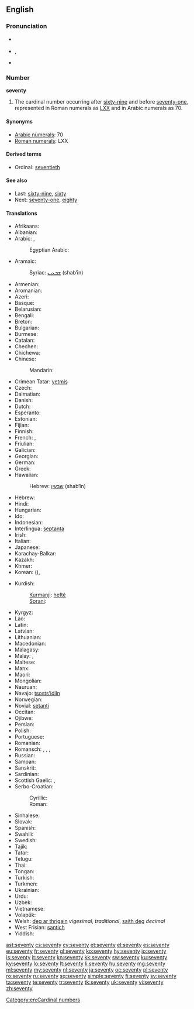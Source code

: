 ==English==

===Pronunciation===
* {{a|UK}} {{IPA|/ˈsɛv.ən.tɪ/}}
* {{a|US}} {{IPA|/ˈsɛv.ən.di/}}, {{IPA|/ˈsɛv.əɾ̃.i/}}
* {{audio|en-us-seventy.ogg|Audio (US)}}

===Number===
'''seventy'''

# The cardinal number occurring after [[sixty-nine]] and before [[seventy-one]], represented in Roman numerals as [[LXX]] and in Arabic numerals as 70.

====Synonyms====
* [[w:Arabic numerals|Arabic numerals]]: 70
* [[w:Roman numerals|Roman numerals]]: LXX

====Derived terms====
* Ordinal: [[seventieth]]

====See also====
* Last: [[sixty-nine]], [[sixty]]
* Next: [[seventy-one]], [[eighty]]

====Translations====
{{trans-top|cardinal number}}
* Afrikaans: {{t-|af|sewentig}}
* Albanian: {{t-|sq|shtatëdhjetë}}
* Arabic: {{t-|ar|سبعين|tr=sabʿīn|alt=سَبْعينَ|sc=Arab}}, {{qualifier|only nominative, formal}} {{t-|ar|سبعون|tr=sabʿūn|alt=سَبْعون|sc=Arab}}
*: Egyptian Arabic: {{tø|arz|سبعين|tr=sabʿīn|sc=Arab|xs=Egyptian Arabic}}
* Aramaic:
*: Syriac: [[ܫܒܥܝܢ]] (shab‘īn) {{c}}
* Armenian: {{t-|hy|յոթանասուն|tr=yot'anasun|sc=Armn}}
* Aromanian: {{t|rup|shaptedzãts}}
* Azeri: {{t+|az|yetmiş}}
* Basque: {{t+|eu|hirurogeita hamar}}
* Belarusian: {{t-|be|семдзесят|tr=sémdzesjat|sc=Cyrl}}
* Bengali: {{t-|bn|সত্তর|tr=sôttôr|sc=Beng}}
* Breton: {{t-|br|dek ha tri-ugent}}
* Bulgarian: {{t-|bg|седемдесет|tr=sédemdeset|sc=Cyrl}}
* Burmese: {{t-|my|ခုနစ်ဆယ်|tr=hkunnăhsè|sc=Mymr}}
* Catalan: {{t+|ca|setanta}}
* Chechen: {{tø|ce|кхузткъе итт|tr=quztqhe itt}}
* Chichewa: {{tø|ny|makumi asanu ndiawiri}}
* Chinese:
*: Mandarin: {{t|zh|七十|tr=qīshí|sc=Hani}}
* Crimean Tatar: [[yetmiş]]
* Czech: {{t+|cs|sedmdesát}}
* Dalmatian: {{t|dlm|septuanta}}
* Danish: {{t+|da|halvfjerds}}
* Dutch: {{t+|nl|zeventig|f}}
* Esperanto: {{t-|eo|sepdek|xs=Esperanto}}
* Estonian: {{t-|et|seitsekümmend}}
* Fijian: {{t|fj|vitu saga vulu}}
* Finnish: {{t-|fi|seitsemänkymmentä}}
* French: {{qualifier|France, Quebec, Luxembourg}} {{t+|fr|soixante-dix}}, {{qualifier|Belgium, Congo-Kinshasa, Switzerland, northern France}} {{t+|fr|septante}} {{m}}
* Friulian: {{t|fur|setante}}
* Galician: {{t+|gl|setenta|xs=Galician}}
* Georgian: {{t-|ka|სამოცდაათი|tr=samoc'daat'i|sc=Geor}}
* German: {{t+|de|siebzig|f}}
* Greek: {{t+|el|εβδομήντα|tr=evdomínta|sc=Grek}}
* Hawaiian: {{tø|haw|kanahiku}}
*: Hebrew: [[שבעין]] (shab‘īn) {{c}}
* Hebrew: {{t-|he|שבעים|m|f|tr=shiv‘ím|alt=שִׁבְעִים|sc=Hebr}}
* Hindi: {{t+|hi|सत्तर|tr=sattar|xs=Hindi}}
* Hungarian: {{t+|hu|hetven}}
* Ido: {{t+|io|sepadek|xs=Ido}}
* Indonesian: {{t-|id|tujuh puluh}}
* Interlingua: [[septanta]]
* Irish: {{t+|ga|seachtó}}
* Italian: {{t+|it|settanta|m}}
* Japanese: {{t+|ja|七十|tr=ななじゅう, nanájū, しちじゅう, shichíjū|sc=Jpan}}
* Karachay-Balkar: {{tø|krc|джетмиш|tr=jetmiş|sc=Cyrl}}
* Kazakh: {{t|kk|жетпіс|tr=jetpis|sc=Cyrl}}
* Khmer: {{t+|km|ចិតសិប|tr=cət səp|sc=Khmr}}
* Korean: {{t+|ko|칠십|tr=chilsip|sc=Kore}} ({{t+|ko|七十|sc=Kore}}), {{t+|ko|일흔|tr=ilheun|sc=Kore}}
{{trans-mid}}
* Kurdish:
*: [[Kurmanji]]: [[heftê]]
*: [[Sorani]]: {{ku-Arab|[[حه‌فتا]]}}
* Kyrgyz: {{t+|ky|жетимиш|tr=cetimiş|sc=Cyrl}}
* Lao: {{t-|lo|ເຈັດສິບ|tr=cét síp|sc=Laoo}}
* Latin: {{t-|la|septuaginta}}
* Latvian: {{t+|lv|septiņdesmit}}
* Lithuanian: {{t+|lt|septyniasdešimt}}
* Macedonian: {{t-|mk|седумдесет|tr=sedúmdeset}}
* Malagasy: {{t+|mg|fitopolo|xs=Malagasy}}
* Malay: {{t-|ms|tujuh puluh}}, {{t-|ms|pitu puluh}}
* Maltese: {{t-|mt|sebgħin}}
* Manx: {{t-|gv|tree feed as jeih}}
* Maori: {{t|mi|whitu tekau}}
* Mongolian: {{t-|mn|дал|tr=dal|sc=Cyrl|xs=Mongolian}}
* Nauruan: {{t|na|aemo|sc=Knda}}
* Navajo: [[tsostsʼidiin]]
* Norwegian: {{t+|no|sytti}}
* Novial: [[setanti]]
* Occitan: {{t|oc|setanta}}
* Ojibwe: {{tø|oj|niizhwaasimidana}}
* Persian: {{t+|fa|هفتاد|tr=haftâd|xs=Persian}}
* Polish: {{t+|pl|siedemdziesiąt}}
* Portuguese: {{t+|pt|setenta}}
* Romanian: {{t+|ro|șaptezeci}}
* Romansch: {{t|rm|settanta}}, {{t|rm|siatonta}}, {{t|rm|satànta}}, {{t|rm|settaunta}}
* Russian: {{t+|ru|семьдесят|tr=sémʹdesjat|sc=Cyrl}}
* Samoan: {{t|sm|fitugafulu}}
* Sanskrit: {{t-|sa|अशीतितमः|tr=aśītitamaḥ|xs=Sanskrit}}
* Sardinian: {{t|sc|setanta}}
* Scottish Gaelic: {{qualifier|old system}} {{t-|gd|trì|xs=Scottish Gaelic}} {{t-|gd|fichead|xs=Scottish Gaelic}} {{t-|gd|'s|xs=Scottish Gaelic}} {{t-|gd|deich|alt=a deich|xs=Scottish Gaelic}},  {{qualifier|new system}} {{t-|gd|seachdad|xs=Scottish Gaelic}}
* Serbo-Croatian:
*: Cyrillic: {{t-|sh|седамдесет}}
*: Roman: {{t-|sh|sedamdeset}}
* Sinhalese: {{t-|si|හැත්තෑව|tr=haththaeva|sc=Sinh}}
* Slovak: {{t-|sk|sedemdesiat}}
* Spanish: {{t+|es|setenta}}
* Swahili: {{t+|sw|sabini|xs=Swahili}}
* Swedish: {{t+|sv|sjuttio}}
* Tajik: {{t-|tg|хафтод|tr=haftod|sc=Cyrl}}
* Tatar: {{t+|tt|җитмеш|tr=citmeş|sc=Cyrl}}
* Telugu: {{t-|te|డెబ్భై|tr=Debbhai}}
* Thai: {{t-|th|เจ็ดสิบ|tr=jèt sìp|sc=Thai}}
* Tongan: {{t|to|fitungofulu}}
* Turkish: {{t+|tr|yetmiş}}
* Turkmen: {{t+|tk|ýetmiş}}
* Ukrainian: {{t-|uk|сімдесять|tr=símdesjatʹ|sc=Cyrl}}
* Urdu: {{t-|ur|ستر|tr=sattar|xs=Urdu}}
* Uzbek: {{t-|uz|yetmish}}
* Vietnamese: {{t-|vi|bay mươi}}
* Volapük: {{t+|vo|veldeg}}
* Welsh: [[deg ar thrigain]] ''vigesimal, traditional'', [[saith deg]] ''decimal''
* West Frisian: [[santich]]
* Yiddish: {{t-|yi|זיבעציק|tr=zibetsik|sc=Hebr}}
{{trans-bottom}}

[[Category:en:Cardinal numbers]]

[[ast:seventy]]
[[cs:seventy]]
[[cy:seventy]]
[[et:seventy]]
[[el:seventy]]
[[es:seventy]]
[[eu:seventy]]
[[fr:seventy]]
[[gl:seventy]]
[[ko:seventy]]
[[hy:seventy]]
[[io:seventy]]
[[is:seventy]]
[[it:seventy]]
[[kn:seventy]]
[[kk:seventy]]
[[sw:seventy]]
[[ku:seventy]]
[[ky:seventy]]
[[lo:seventy]]
[[lt:seventy]]
[[li:seventy]]
[[hu:seventy]]
[[mg:seventy]]
[[ml:seventy]]
[[my:seventy]]
[[nl:seventy]]
[[ja:seventy]]
[[oc:seventy]]
[[pl:seventy]]
[[ro:seventy]]
[[ru:seventy]]
[[sq:seventy]]
[[simple:seventy]]
[[fi:seventy]]
[[sv:seventy]]
[[ta:seventy]]
[[te:seventy]]
[[tr:seventy]]
[[tk:seventy]]
[[uk:seventy]]
[[vi:seventy]]
[[zh:seventy]]